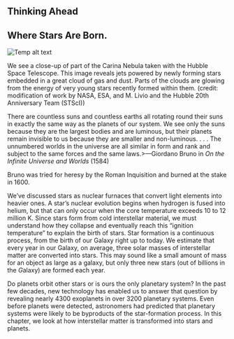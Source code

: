 ## Thinking Ahead
## Where Stars Are Born.
![Temp alt text](__MEDIA_URL__OSC_Astro_21_00_CarinaNeb.jpg)<p>We see a close-up of part of the Carina Nebula taken with the Hubble Space Telescope. This image reveals jets powered by newly forming stars embedded in a great cloud of gas and dust. Parts of the clouds are glowing from the energy of very young stars recently formed within them. (credit: modification of work by NASA, ESA, and M. Livio and the Hubble 20th Anniversary Team (STScI))</p>
There are countless suns and countless earths all rotating round their suns in exactly the same way as the planets of our system. We see only the suns because they are the largest bodies and are luminous, but their planets remain invisible to us because they are smaller and non-luminous. . . . The unnumbered worlds in the universe are all similar in form and rank and subject to the same forces and the same laws.>—Giordano Bruno in *On the Infinite Universe and Worlds* (1584)

 Bruno was tried for heresy by the Roman Inquisition and burned at the stake in 1600.

We’ve discussed stars as nuclear furnaces that convert light elements into heavier ones. A star’s nuclear evolution begins when hydrogen is fused into helium, but that can only occur when the core temperature exceeds 10 to 12 million K. Since stars form from cold interstellar material, we must understand how they collapse and eventually reach this “ignition temperature” to explain the birth of stars. Star formation is a continuous process, from the birth of our Galaxy right up to today. We estimate that every year in our Galaxy, on average, three solar masses of interstellar matter are converted into stars. This may sound like a small amount of mass for an object as large as a galaxy, but only three new stars (out of billions in the *G*alaxy) are formed each year.

Do planets orbit other stars or is ours the only planetary system? In the past few decades, new technology has enabled us to answer that question by revealing nearly 4300 exoplanets in over 3200 planetary systems. Even before planets were detected, astronomers had predicted that planetary systems were likely to be byproducts of the star-formation process. In this chapter, we look at how interstellar matter is transformed into stars and planets.

